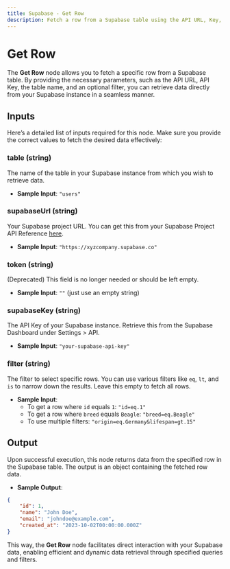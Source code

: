 ```yaml
---
title: Supabase - Get Row
description: Fetch a row from a Supabase table using the API URL, Key, table name, filter, and Authorization token.
---
```



# Get Row
The **Get Row** node allows you to fetch a specific row from a Supabase table. By providing the necessary parameters, such as the API URL, API Key, the table name, and an optional filter, you can retrieve data directly from your Supabase instance in a seamless manner.

<Node id="@buildship/get-supabase-table-row" version="1.1.1" />

## Inputs
Here’s a detailed list of inputs required for this node. Make sure you provide the correct values to fetch the desired data effectively:

### table (string)
The name of the table in your Supabase instance from which you wish to retrieve data.

* **Sample Input**: `"users"`

### supabaseUrl (string)
Your Supabase project URL. You can get this from your Supabase Project API Reference [here](https://supabase.com/dashboard/projects).

* **Sample Input**: `"https://xyzcompany.supabase.co"`

### token (string)
(Deprecated) This field is no longer needed or should be left empty.

* **Sample Input**: `""` (just use an empty string)

### supabaseKey (string)
The API Key of your Supabase instance. Retrieve this from the Supabase Dashboard under Settings > API.

* **Sample Input**: `"your-supabase-api-key"`

### filter (string)
The filter to select specific rows. You can use various filters like `eq`, `lt`, and `is` to narrow down the results. Leave this empty to fetch all rows.

* **Sample Input**: 
    - To get a row where `id` equals `1`: `"id=eq.1"`
    - To get a row where `breed` equals `Beagle`: `"breed=eq.Beagle"`
    - To use multiple filters: `"origin=eq.Germany&lifespan=gt.15"`

## Output
Upon successful execution, this node returns data from the specified row in the Supabase table. The output is an object containing the fetched row data.

* **Sample Output**: 
```json
{
    "id": 1,
    "name": "John Doe",
    "email": "johndoe@example.com",
    "created_at": "2023-10-02T00:00:00.000Z"
}
```

This way, the **Get Row** node facilitates direct interaction with your Supabase data, enabling efficient and dynamic data retrieval through specified queries and filters.
